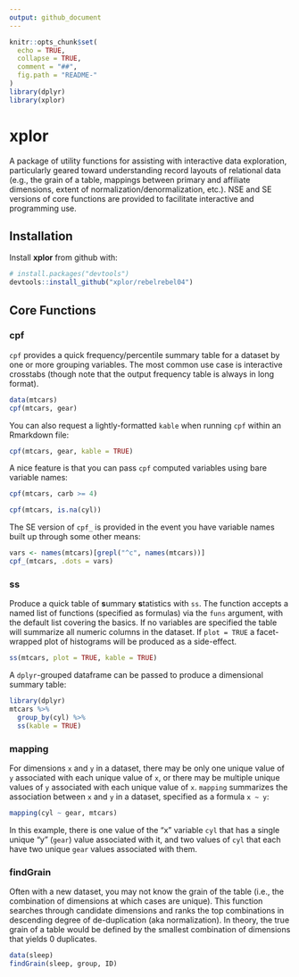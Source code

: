 ```yaml
---
output: github_document
---
```


```r
knitr::opts_chunk$set(
  echo = TRUE,
  collapse = TRUE,
  comment = "##",
  fig.path = "README-"
)
library(dplyr)
library(xplor)
```

# xplor

A package of utility functions for assisting with interactive data exploration, particularly geared toward understanding record layouts of relational data (e.g., the grain of a table, mappings between primary and affiliate dimensions, extent of normalization/denormalization, etc.). NSE and SE versions of core functions are provided to facilitate interactive and programming use.

## Installation

Install **xplor** from github with:

```r
# install.packages("devtools")
devtools::install_github("xplor/rebelrebel04")
```

## Core Functions

### cpf

`cpf` provides a quick frequency/percentile summary table for a dataset by one or more grouping variables. The most common use case is interactive crosstabs (though note that the output frequency table is always in long format). 

```r
data(mtcars)
cpf(mtcars, gear)
```

You can also request a lightly-formatted `kable` when running `cpf` within an Rmarkdown file:

```r
cpf(mtcars, gear, kable = TRUE)
```

A nice feature is that you can pass `cpf` computed variables using bare variable names:

```r
cpf(mtcars, carb >= 4)

cpf(mtcars, is.na(cyl))
```

The SE version of `cpf_` is provided in the event you have variable names built up through some other means:

```r
vars <- names(mtcars)[grepl("^c", names(mtcars))]
cpf_(mtcars, .dots = vars)
```


### ss

Produce a quick table of **s**ummary **s**tatistics with `ss`. The function accepts a named list of functions (specified as formulas) via the `funs` argument, with the default list covering the basics. If no variables are specified the table will summarize all numeric columns in the dataset. If `plot = TRUE` a facet-wrapped plot of histograms will be produced as a side-effect.

```r
ss(mtcars, plot = TRUE, kable = TRUE)
```

A `dplyr`-grouped dataframe can be passed to produce a dimensional summary table:

```r
library(dplyr)
mtcars %>% 
  group_by(cyl) %>% 
  ss(kable = TRUE)
```

### mapping

For dimensions `x` and `y` in a dataset, there may be only one unique value of `y` associated with each unique value of `x`, or there may be multiple unique values of `y` associated with each unique value of `x`. `mapping` summarizes the association between `x` and `y` in a dataset, specified as a formula `x ~ y`:

```r
mapping(cyl ~ gear, mtcars)
```

In this example, there is one value of the "x" variable `cyl` that has a single unique "y" (`gear`) value associated with it, and two values of `cyl` that each have two unique `gear` values associated with them.


### findGrain

Often with a new dataset, you may not know the grain of the table (i.e., the combination of dimensions at which cases are unique). This function searches through candidate dimensions and ranks the top combinations in descending degree of de-duplication (aka normalization). In theory, the true grain of a table would be defined by the smallest combination of dimensions that yields 0 duplicates.

```r
data(sleep)
findGrain(sleep, group, ID)
```

